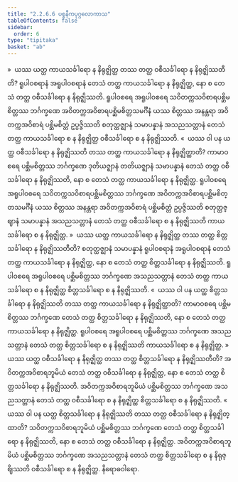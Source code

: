```yaml
---
title: "2.2.6.6 ပစ္စနီကပုဂ္ဂလောကာသ"
tableOfContents: false
sidebar:
  order: 6
type: "tipitaka"
basket: "ab"
---
```



<DynamicBreadcrumb />

<Division number="126">

<Paragraph number="549">
»  ယဿ ယတ္ထ ကာယသင်္ခါရော န နိရုဇ္ဈိတ္ထ တဿ တတ္ထ ဝစီသင်္ခါရော န နိရုဇ္ဈိဿတီတိ?
</Paragraph>

<Paragraph number="550">
ရူပါဝစရာနံ အရူပါဝစရာနံ တေသံ တတ္ထ ကာယသင်္ခါရော န နိရုဇ္ဈိတ္ထ, နော စ တေသံ တတ္ထ ဝစီသင်္ခါရော န နိရုဇ္ဈိဿတိ. ရူပါဝစရေ အရူပါဝစရေ သဝိတက္ကသဝိစာရပစ္ဆိမစိတ္တဿ ဘင်္ဂက္ခဏေ အဝိတက္ကအဝိစာရပစ္ဆိမစိတ္တသမင်္ဂီနံ ယဿ စိတ္တဿ အနန္တရာ အဝိတက္ကအဝိစာရံ ပစ္ဆိမစိတ္တံ ဥပ္ပဇ္ဇိဿတိ စတုတ္ထဇ္ဈာနံ သမာပန္နာနံ အသညသတ္တာနံ တေသံ တတ္ထ ကာယသင်္ခါရော စ န နိရုဇ္ဈိတ္ထ ဝစီသင်္ခါရော စ န နိရုဇ္ဈိဿတိ.
</Paragraph>

<Paragraph number="551">
«  ယဿ ဝါ ပန ယတ္ထ ဝစီသင်္ခါရော န နိရုဇ္ဈိဿတိ တဿ တတ္ထ ကာယသင်္ခါရော န နိရုဇ္ဈိတ္ထာတိ?
</Paragraph>

<Paragraph number="552">
ကာမာဝစရေ ပစ္ဆိမစိတ္တဿ ဘင်္ဂက္ခဏေ ဒုတိယဇ္ဈာနံ တတိယဇ္ဈာနံ သမာပန္နာနံ တေသံ တတ္ထ ဝစီသင်္ခါရော န နိရုဇ္ဈိဿတိ, နော စ တေသံ တတ္ထ ကာယသင်္ခါရော န နိရုဇ္ဈိတ္ထ. ရူပါဝစရေ အရူပါဝစရေ သဝိတက္ကသဝိစာရပစ္ဆိမစိတ္တဿ ဘင်္ဂက္ခဏေ အဝိတက္ကအဝိစာရပစ္ဆိမစိတ္တသမင်္ဂီနံ ယဿ စိတ္တဿ အနန္တရာ အဝိတက္ကအဝိစာရံ ပစ္ဆိမစိတ္တံ ဥပ္ပဇ္ဇိဿတိ စတုတ္ထဇ္ဈာနံ သမာပန္နာနံ အသညသတ္တာနံ တေသံ တတ္ထ ဝစီသင်္ခါရော စ န နိရုဇ္ဈိဿတိ ကာယသင်္ခါရော စ န နိရုဇ္ဈိတ္ထ.
</Paragraph>

<Paragraph number="553">
»  ယဿ ယတ္ထ ကာယသင်္ခါရော န နိရုဇ္ဈိတ္ထ တဿ တတ္ထ စိတ္တသင်္ခါရော န နိရုဇ္ဈိဿတီတိ?
</Paragraph>

<Paragraph number="554">
စတုတ္ထဇ္ဈာနံ သမာပန္နာနံ ရူပါဝစရာနံ အရူပါဝစရာနံ တေသံ တတ္ထ ကာယသင်္ခါရော န နိရုဇ္ဈိတ္ထ, နော စ တေသံ တတ္ထ စိတ္တသင်္ခါရော န နိရုဇ္ဈိဿတိ. ရူပါဝစရေ အရူပါဝစရေ ပစ္ဆိမစိတ္တဿ ဘင်္ဂက္ခဏေ အသညသတ္တာနံ တေသံ တတ္ထ ကာယသင်္ခါရော စ န နိရုဇ္ဈိတ္ထ စိတ္တသင်္ခါရော စ န နိရုဇ္ဈိဿတိ.
</Paragraph>

<Paragraph number="555">
«  ယဿ ဝါ ပန ယတ္ထ စိတ္တသင်္ခါရော န နိရုဇ္ဈိဿတိ တဿ တတ္ထ ကာယသင်္ခါရော န နိရုဇ္ဈိတ္ထာတိ?
</Paragraph>

<Paragraph number="556">
ကာမာဝစရေ ပစ္ဆိမစိတ္တဿ ဘင်္ဂက္ခဏေ တေသံ တတ္ထ စိတ္တသင်္ခါရော န နိရုဇ္ဈိဿတိ, နော စ တေသံ တတ္ထ ကာယသင်္ခါရော န နိရုဇ္ဈိတ္ထ. ရူပါဝစရေ အရူပါဝစရေ ပစ္ဆိမစိတ္တဿ ဘင်္ဂက္ခဏေ အသညသတ္တာနံ တေသံ တတ္ထ စိတ္တသင်္ခါရော စ န နိရုဇ္ဈိဿတိ ကာယသင်္ခါရော စ န နိရုဇ္ဈိတ္ထ.
</Paragraph>

</Division>
<Division number="127">

<Paragraph number="557">
»  ယဿ ယတ္ထ ဝစီသင်္ခါရော န နိရုဇ္ဈိတ္ထ တဿ တတ္ထ စိတ္တသင်္ခါရော န နိရုဇ္ဈိဿတီတိ?
</Paragraph>

<Paragraph number="558">
အဝိတက္ကအဝိစာရဘူမိယံ တေသံ တတ္ထ ဝစီသင်္ခါရော န နိရုဇ္ဈိတ္ထ, နော စ တေသံ တတ္ထ စိတ္တသင်္ခါရော န နိရုဇ္ဈိဿတိ. အဝိတက္ကအဝိစာရဘူမိယံ ပစ္ဆိမစိတ္တဿ ဘင်္ဂက္ခဏေ အသညသတ္တာနံ တေသံ တတ္ထ ဝစီသင်္ခါရော စ န နိရုဇ္ဈိတ္ထ စိတ္တသင်္ခါရော စ န နိရုဇ္ဈိဿတိ.
</Paragraph>

<Paragraph number="559">
«  ယဿ ဝါ ပန ယတ္ထ စိတ္တသင်္ခါရော န နိရုဇ္ဈိဿတိ တဿ တတ္ထ ဝစီသင်္ခါရော န နိရုဇ္ဈိတ္ထာတိ?
</Paragraph>

<Paragraph number="560">
သဝိတက္ကသဝိစာရဘူမိယံ ပစ္ဆိမစိတ္တဿ ဘင်္ဂက္ခဏေ တေသံ တတ္ထ စိတ္တသင်္ခါရော န နိရုဇ္ဈိဿတိ, နော စ တေသံ တတ္ထ ဝစီသင်္ခါရော န နိရုဇ္ဈိတ္ထ. အဝိတက္ကအဝိစာရဘူမိယံ ပစ္ဆိမစိတ္တဿ ဘင်္ဂက္ခဏေ အသညသတ္တာနံ တေသံ တတ္ထ စိတ္တသင်္ခါရော စ န နိရုဇ္ဈိဿတိ ဝစီသင်္ခါရော စ န နိရုဇ္ဈိတ္ထ.

</Paragraph>
</Division>

<Paragraph number="561" type="center">
နိရောဓဝါရော.
</Paragraph>